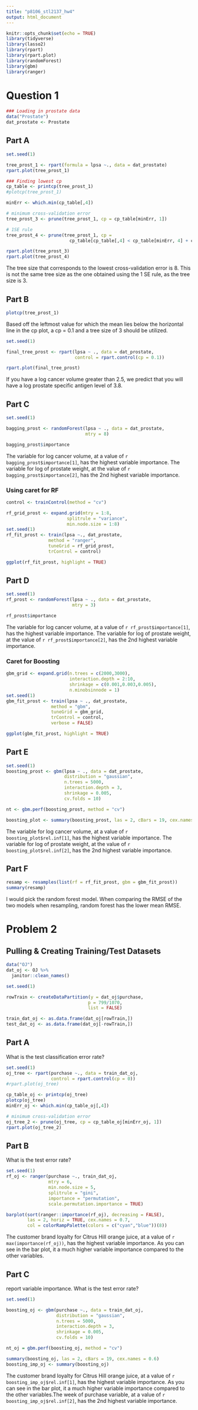 ```yaml
---
title: "p8106_stl2137_hw4"
output: html_document
---
```


```r
knitr::opts_chunk$set(echo = TRUE)
library(tidyverse)
library(lasso2)
library(rpart)
library(rpart.plot)
library(randomForest)
library(gbm)
library(ranger)
```

# Question 1

```r
### Loading in prostate data
data("Prostate") 
dat_prostate <- Prostate
```

## Part A

```r
set.seed(1)

tree_prost_1 <- rpart(formula = lpsa ~., data = dat_prostate)
rpart.plot(tree_prost_1)

### Finding lowest cp 
cp_table <- printcp(tree_prost_1)
#plotcp(tree_prost_1)

minErr <- which.min(cp_table[,4])

# minimum cross-validation error
tree_prost_3 <- prune(tree_prost_1, cp = cp_table[minErr, 1])

# 1SE rule
tree_prost_4 <- prune(tree_prost_1, cp = 
                        cp_table[cp_table[,4] < cp_table[minErr, 4] + cp_table[minErr, 5], 1][1])

rpart.plot(tree_prost_3)
rpart.plot(tree_prost_4)
```

The tree size that corresponds to the lowest cross-validation error is 8. This is not the same tree size as the one obtained using the 1 SE rule, as the tree size is 3. 

## Part B


```r
plotcp(tree_prost_1)
```

Based off the leftmost value for which the mean lies below the horizontal line in the cp plot, a cp = 0.1 and a tree size of 3 should be utilized. 

```r
set.seed(1)

final_tree_prost <- rpart(lpsa ~ ., data = dat_prostate,
                          control = rpart.control(cp = 0.1))

rpart.plot(final_tree_prost)
```

If you have a log cancer volume greater than 2.5, we predict that you will have a log prostate specific antigen level of 3.8. 

## Part C

```r
set.seed(1)

bagging_prost <- randomForest(lpsa ~ ., data = dat_prostate,
                              mtry = 8)

bagging_prost$importance
```

The variable for log cancer volume, at a value of `r bagging_prost$importance[1]`, has the highest variable importance. The variable for log of prostate weight, at the value of `r bagging_prost$importance[2]`, has the 2nd highest variable importance.

### Using caret for RF
```r
control <- trainControl(method = "cv")

rf_grid_prost <- expand.grid(mtry = 1:8,
                       splitrule = "variance",
                       min.node.size = 1:8)
set.seed(1)
rf_fit_prost <- train(lpsa ~., dat_prostate, 
                method = "ranger",
                tuneGrid = rf_grid_prost,
                trControl = control)

ggplot(rf_fit_prost, highlight = TRUE)
```

## Part D

```r
set.seed(1)
rf_prost <- randomForest(lpsa ~ ., data = dat_prostate,
                         mtry = 3)

rf_prost$importance
```

The variable for log cancer volume, at a value of `r rf_prost$importance[1]`, has the highest variable importance. The variable for log of prostate weight, at the value of `r rf_prost$importance[2]`, has the 2nd highest variable importance. 

### Caret for Boosting 

```r
gbm_grid <- expand.grid(n.trees = c(2000,3000),
                        interaction.depth = 2:10,
                        shrinkage = c(0.001,0.003,0.005),
                        n.minobsinnode = 1)
set.seed(1)
gbm_fit_prost <- train(lpsa ~ ., dat_prostate, 
                 method = "gbm",
                 tuneGrid = gbm_grid,
                 trControl = control,
                 verbose = FALSE)

ggplot(gbm_fit_prost, highlight = TRUE)
```

## Part E

```r
set.seed(1)
boosting_prost <- gbm(lpsa ~ ., data = dat_prostate,
                      distribution = "gaussian",
                      n.trees = 5000,
                      interaction.depth = 3,
                      shrinkage = 0.005,
                      cv.folds = 10)

nt <- gbm.perf(boosting_prost, method = "cv")

boosting_plot <- summary(boosting_prost, las = 2, cBars = 19, cex.names = 0.6)
```

The variable for log cancer volume, at a value of `r boosting_plot$rel.inf[1]`, has the highest variable importance. The variable for log of prostate weight, at the value of `r boosting_plot$rel.inf[2]`, has the 2nd highest variable importance.

## Part F

```r
resamp <- resamples(list(rf = rf_fit_prost, gbm = gbm_fit_prost))
summary(resamp)
```

I would pick the random forest model. When comparing the RMSE of the two models when resampling, random forest has the lower mean RMSE. 

# Problem 2

## Pulling & Creating Training/Test Datasets
```r
data("OJ")
dat_oj <- OJ %>% 
  janitor::clean_names()

set.seed(1)

rowTrain <- createDataPartition(y = dat_oj$purchase,
                               p = 799/1070,
                               list = FALSE)

train_dat_oj <- as.data.frame(dat_oj[rowTrain,])
test_dat_oj <- as.data.frame(dat_oj[-rowTrain,])

```

## Part A

What is the test classification error rate?

```r
set.seed(1)
oj_tree <- rpart(purchase ~., data = train_dat_oj,
                 control = rpart.control(cp = 0))
#rpart.plot(oj_tree)

cp_table_oj <- printcp(oj_tree)
plotcp(oj_tree)
minErr_oj <- which.min(cp_table_oj[,4])

# minimum cross-validation error
oj_tree_2 <- prune(oj_tree, cp = cp_table_oj[minErr_oj, 1])
rpart.plot(oj_tree_2)

```

## Part B

What is the test error rate?

```r
set.seed(1)
rf_oj <- ranger(purchase ~., train_dat_oj,
                mtry = 6,
                min.node.size = 5,
                splitrule = "gini",
                importance = "permutation",
                scale.permutation.importance = TRUE)

barplot(sort(ranger::importance(rf_oj), decreasing = FALSE), 
        las = 2, horiz = TRUE, cex.names = 0.7,
        col = colorRampPalette(colors = c("cyan","blue"))(8))
```

The customer brand loyalty for Citrus Hill orange juice, at a value of `r max(importance(rf_oj))`, has the highest variable importance. As you can see in the bar plot, it a much higher variable importance compared to the other variables. 

## Part C 
report variable importance. What is the test error rate?

```r
set.seed(1)

boosting_oj <- gbm(purchase ~., data = train_dat_oj,
                   distribution = "gaussian",
                   n.trees = 5000,
                   interaction.depth = 3,
                   shrinkage = 0.005,
                   cv.folds = 10)

nt_oj = gbm.perf(boosting_oj, method = "cv")

summary(boosting_oj, las = 2, cBars = 19, cex.names = 0.6)
boosting_imp_oj <- summary(boosting_oj)
```

The customer brand loyalty for Citrus Hill orange juice, at a value of `r boosting_imp_oj$rel.inf[1]`, has the highest variable importance. As you can see in the bar plot, it a much higher variable importance compared to the other variables.The week of purchase variable, at a value of `r boosting_imp_oj$rel.inf[2]`, has the 2nd highest variable importance.